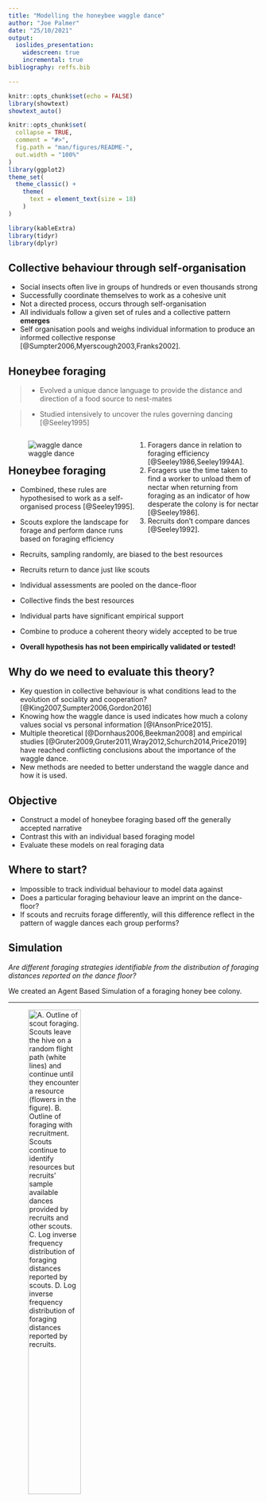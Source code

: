 ```yaml
---
title: "Modelling the honeybee waggle dance"
author: "Joe Palmer"
date: "25/10/2021"
output:
  ioslides_presentation:
    widescreen: true
    incremental: true
bibliography: reffs.bib

---
```


<style type="text/css">
.caption {
    font-size: small;
}
.refs {
    font-size: small;
}
</style>

```r
knitr::opts_chunk$set(echo = FALSE)
library(showtext)
showtext_auto()

knitr::opts_chunk$set(
  collapse = TRUE,
  comment = "#>",
  fig.path = "man/figures/README-",
  out.width = "100%"
)
library(ggplot2)
theme_set(
  theme_classic() +
    theme(
      text = element_text(size = 18)
    )
)

library(kableExtra)
library(tidyr)
library(dplyr)
```

## Collective behaviour through self-organisation

- Social insects often live in groups of hundreds or even thousands strong
- Successfully coordinate themselves to work as a cohesive unit
- Not a directed process, occurs through self-organisation
- All individuals follow a given set of rules and a collective pattern **emerges**
- Self organisation pools and weighs individual information to produce an informed collective response [@Sumpter2006,Myerscough2003,Franks2002].

## Honeybee foraging

>- Evolved a unique dance language to provide the distance and direction of a food source to nest-mates

>- Studied intensively to uncover the rules governing dancing [@Seeley1995]

<div style="float: left; width: 49%;">


![waggle dance](https://thumbs.gfycat.com/WarySlowArizonaalligatorlizard-max-14mb.gif)

</div>

<div style="float: right; width: 49%;">

1. Foragers dance in relation to foraging efficiency [@Seeley1986,Seeley1994A].
2. Foragers use the time taken to find a worker to unload them of nectar when returning from foraging as an indicator of how desperate the colony is for nectar [@Seeley1986].
3. Recruits don't compare dances [@Seeley1992].

</div>

## Honeybee foraging

- Combined, these rules are hypothesised to work as a self-organised process [@Seeley1995].

- Scouts explore the landscape for forage and perform dance runs based on foraging efficiency
- Recruits, sampling randomly, are biased to the best resources
- Recruits return to dance just like scouts
- Individual assessments are pooled on the dance-floor
- Collective finds the best resources
- Individual parts have significant empirical support
- Combine to produce a coherent theory widely accepted to be true


- **Overall hypothesis has not been empirically validated or tested!**

## Why do we need to evaluate this theory?

- Key question in collective behaviour is what conditions lead to the evolution of sociality and cooperation? [@King2007,Sumpter2006,Gordon2016]
- Knowing how the waggle dance is used indicates how much a colony values social vs personal information [@IAnsonPrice2015].
- Multiple theoretical [@Dornhaus2006,Beekman2008] and empirical studies [@Gruter2009,Gruter2011,Wray2012,Schurch2014,Price2019] have reached conflicting conclusions about the importance of the waggle dance.
- New methods are needed to better understand the waggle dance and how it is used.

## Objective

- Construct a model of honeybee foraging based off the generally accepted narrative
- Contrast this with an individual based foraging model
- Evaluate these models on real foraging data

## Where to start?

- Impossible to track individual behaviour to model data against
- Does a particular foraging behaviour leave an imprint on the dance-floor?
- If scouts and recruits forage differently, will this difference reflect in the pattern of waggle dances each group performs?

## Simulation

*Are different foraging strategies identifiable from the distribution of foraging distances reported on the dance floor?*

We created an Agent Based Simulation of a foraging honey bee colony.

---

![A. Outline of scout foraging. Scouts leave the hive on a random flight path (white lines) and continue until they encounter a resource (flowers in the figure). B. Outline of foraging with recruitment. Scouts continue to identify resources but recruits' sample available dances provided by recruits and other scouts. C. Log inverse frequency distribution of foraging distances reported by scouts. D. Log inverse frequency distribution of foraging distances reported by recruits.](results/figures/simulation.png){width=100%, height=50%}

---

<center>
**Different foraging strategies leave different patterns in the distribution of foraging distances reported on the dance floor**.
</center>

## Constructing the waggle dance model

- Assume scouts search an environment without information and report back the first resource found. **$\lambda_s e^{-\lambda_s x}$**
- Recruits sample randomly from the dance floor (scouts + other recruits).
- Recruits over-represent the best resources, skewing the distribution of dances. **$2 \lambda_r \pi x e^{-\lambda_r \pi x^2}$**
- Seeley suggests dancing is regulated by efficiency: $\frac{gain-cost}{cost}$.
- Energy gained is $\propto$ quality $q$, cost increases linearly with distance, $x$.
- Can therefore refactor efficiency as: $\frac{q}{1+\alpha x} - 1$, where $\alpha$ is the energy spend per unit of distance.

## Constructing the waggle dance model | Putting it all together

<center>
$$\sigma(q, x) ( p \lambda_s e^{-\lambda_s x} + (1-p) 2 \lambda_r \pi x e^{-\lambda_r \pi x^2})$$
</center>

<br>

>- The distribution of reported distances is a superposition of recruit and scout distance distributions.
>- $p$ provides a proportional weighting of the number of dances coming from either a scout or recruit strategy.


## Fit to actual data

*Do colonies in real world environments forage collectively, individually or through some other mechanism?*

- Waggle dance data was collected and decoded from 10 urban and 10 agri-rural sites over the 2017 season for a total of > 3000 dances (Credit: Ash Samuelson).
- Fit our full model to the distribution of foraging distances recorded for each site.
- Also fit an individual only model ($p$ fixed to 1) to evaluate an individual only foraging strategy.
- Model selection used to determine which strategy was more likely.
- Model fit used to determine if our model offered a good explanation of the data.

---

<div style="float: left; width: 45%;">

![](results/figures/site_map.png){width=95%, height=95%}

<p class = caption>
Location of hive sites across southern England. Black circles indicates the collective model provided the best fit to the data in that site, whilst red triangles indicates the individual model provided a better explanation of the data. The greater London area is indicated by the dark grey shading (inset map).
</p>

</div>

<div style="float: right; width: 50%;">

![](results/figures/results_model_plot.png){width=86%, height=86%}

<p class = caption>
Model fits to foraging distance distributions decoded from waggle dances in sites ZSL (A) and STU (B). The Y axis in A and B is the inverse log-cumulative frequency, indicating the log probability of a foraging distance being greater than or equal to $x$. Inset plots show the frequency of dances advertising foraging distances. C. Number of sites where the collective and individual models provided the best explanation of the data. D. Distribution of KS statistic P values across the sites for the collective (top) and individual (bottom) models. A value greater than 0.05 indicates there is no significant difference between the empirical distribution of the data and the model applied.
</p>

</div>

## Conclusions

- We have successfully translated the dominant theoretical understanding of honeybee foraging into a quantifiable and thus measurable model.
- Evaluated this model against a large empirical dataset to show that in the majority of cases it provides an extremely good explanation of foraging patterns.
- In some cases, a model of individual behaviour is more suitable
- Provides new evidence that honeybees can regulate the use of the waggle dance and use personal rather than social information at a colony level.
- Provides a new, non-invasive  tool to evaluate what factors might influence how honeybees use the waggle dance.

## Latest work (Brand new stuff!)

- Waggle dance use tells us how social and personal information is valued
- Environmental factors are thought to influence the use of the waggle dance and social information more broadly.
- Intensely studied in honeybees using theoretical and empirical studies.
- Empirical studies rely on hive disorientation
- Tells us if a colony does well with or without the dance in a given environment
- Can't tell us if a colony actually **responds** to the environment by altering their foraging strategies

- Our model provides a new way of evaluating how external factors might inlfunece the use of the waggle dance.
- Fitting our model to data gives us a proportion of scout dances $p$, providing an estimate of what the foragers are doing (working alone or following others) based on what they report.

---

>- In addition to understanding what conditions gave rise to the evolution of social foraging, there is significant attention on understanding how anthropogenic activities are impacting social insects.
>- Urbanisation and expanding Agricultural practices represent two of the biggest land-use changes imposed by humans.
>- Understanding what effect this has on the use of social information is an important question.

<div style="float: left; width: 50%;">

![](https://www.pbctoday.co.uk/news/wp-content/uploads/2019/11/thumbnail_image010-300x200.jpg){width=95%, height=95%}

<p class = caption>
Urbanisation.
</p>

</div>

<div style="float: right; width: 50%;">

![](https://upload.wikimedia.org/wikipedia/commons/b/b8/Claas_Tucano_430.jpg){width=84%, height=84%}

<p class = caption>
Agricultural expansion
</p>

</div>

---

```r

# load results of model fit (code to generate found in fit_models.Rmd)
sitedata <- readRDS("results/site_fit_results.Rda")

# filter for best model
sitedata <- sitedata %>%
  group_by(site) %>%
  slice(which.min(AIC))

# foraging distance data
df <- read.csv("data/FullHBForagingData.csv")

# join LU on to sitedata
sitedata.lu <- df %>%
  select(site, LU) %>%
  unique() %>%
  inner_join(sitedata, on = "site")

ggplot(sitedata.lu, aes(y = p, x = LU)) +
  geom_boxplot(binwidth = 1, colour = "black")
```

- No real difference in the proportion of scouts between Agri-rural and Urban areas.

## Influence of land-use type on the proportion of scouts

*Is there a relationship between land-use type and proportion of scouts?*

- The foraging land around each site was classified by their different land-use types (Credit: Ash Samuelson)
- Urban: continuous central, dense residential, sparse residential, parks allotments cemeteries, amenity.grassland, Railway, woodland, and water.
- Agri-rural: woodland, Non agricultural unmanaged green space, Non, agricultural managed green space, arable, pasture, other agricultural, fruit, Oil Seed Rape, built up area, and water.

## Partial Least Squares analysis (PLS)

<div style="float: left; width: 50%;">

>- Similar to a Principle Component Analysis (PCA).
>- PCA finds the major axis of variation in the data and relates this to a response variable.
>- PLS finds the major axis of variation in the response variable.
>- Allows you to evaluate what land-use types most influence the variation in the proportion of scouts.

</div>

<div style="float: right; width: 50%;">

![Difference between PLS (supervised) and PCA (unsupervised) methods. Taken from Scott and Crone., 2021](https://media.springernature.com/lw685/springer-static/image/art%3A10.1007%2Fs00442-020-04848-w/MediaObjects/442_2020_4848_Fig1_HTML.png?as=webp){width=95%, height=95%}

</div>

## PLS - Agri-rural

<div style="float: left; width: 45%;">

>- A single PC explained ~60% of the variation in the proportion of scouts.
>- There is significant positive relationship between PC1 and the proportion of scouts (Beta regression: R$^2$ = 0.60, df = 3, p < 0.05).

</div>

<div style="float: right; width: 50%;">

![Effect of PC1 on the proportion of scouts in an agri-rural environment](man/figures/README-rural_pls_p1-1.png){width=95%, height=95%}

</div>

---

<div style="float: left; width: 25%;">

```r
land.types <- c(
  "https://stmaaprodfwsite.blob.core.windows.net/assets/sites/1/2015/04/farmland.jpg",
  "https://encrypted-tbn0.gstatic.com/images?q=tbn:ANd9GcSeyllkO-dj0vCIfqb7vSN18gpkiB-7fn74Mw&usqp=CAU",
  "https://encrypted-tbn0.gstatic.com/images?q=tbn:ANd9GcQVDhSwdnZ32zYO4gw39oKxY9QSygjB2gIXJg&usqp=CAU",
  "https://hips.hearstapps.com/hmg-prod.s3.amazonaws.com/images/haweswater-reservoir-cumbria-1531212664.jpg"
)
knitr::include_graphics(land.types)
```

</div>

<div style="float: right; width: 75%;">

>- PC1 correlates:
>- **positively** with **arable land**
>- **negatively** with **Non agricultural unmanaged green space, built up areas and water**.

- Arable land are typically deserts for pollinators
- Unmanaged green space has space for wild flowers
- agri-rural built up areas typically have green space in the form of gardens
- water ways typically have lots of flora on river and pond banks
- Suggests when resources are sparse and difficult to find, a colony responds by increasing the proportion of scouts to explore the landscape.

</div>

## PLS - Urban

<div style="float: left; width: 45%;">

>- The first PC explains ~61% of the variation in the proportion of scouts.
>- There is significant positive relationship between this PC and the proportion of scouts (Beta regression: R$^2$ = 0.61, df = 3, p < 0.05).

</div>

<div style="float: right; width: 50%;">

![Effect of PC1 on the proportion of scouts in an urban environment](man/figures/README-urban_pls_p1-1.png){width=95%, height=95%}

</div>

---

<div style="float: left; width: 25%;">

```r
land.types <- c(
  "https://olympia.london/sites/default/files/styles/main_full_width__mobile/public/local-area/High_street_kensington_olympia_Main.jpg?itok=7wzMLoSz",
  "https://www.telegraph.co.uk/content/dam/property/2016/09/28/1507111_Views_From_The_Barbican_Estate_On_Its_40th_AnniversaryLONDON_ENGLAND_-_JULY_07__A_general_vi_trans_NvBQzQNjv4BqyILZCJqFaBEpuz3ivC4GStDyCNk0iIla_0j06bseVEE.jpg",
  "https://architizer-prod.imgix.net/media/1478153409182project_london-river-park_07.jpg?fit=max&w=1680&q=60&auto=format&auto=compress&cs=strip",
  "https://labmonline.co.uk/wp-content/uploads/2020/03/MHCLG-eviction-ban.jpg",
  "https://i.guim.co.uk/img/media/913e25493e4d9b4cd1d2e7e535639a11765285a3/0_0_4032_3024/master/4032.jpg?width=445&quality=45&auto=format&fit=max&dpr=2&s=ff60726e82d18bb4c8af7e696e74cc7c"
)
knitr::include_graphics(land.types)
```

</div>

<div style="float: right; width: 75%;">
>- PC1, explains ~61% of the variance in the proportion of scouts, correlates:
>- **Positively** with continuos central land, dense residential and water.
>- **Negatively** with sparse residential and amenity grassland.

- Continuos central typically has very few resources for pollinators.
- Dense residential areas have fewer gardens.
- Urban waterways have fewer flora.
- Sparse residential has more area for gardens.
- Amenity grassland have green boarders and space for flowers.

- Suggests when resources are sparse and difficult to find, a colony responds by increasing the proportion of scouts to explore the landscape.

</div>

## Implications

- Land-use type has a significant impact of the proportion of scouts.
- Reinforces the idea that the waggle dance is used flexibly.
- In both Agri-rural and Urban landscapes, resource poor land-use types correlate with an increase in the proportion of scouts.
- Both the urban and agri-rural analysis suggests anthropogenic activity selects colonies to ignore the waggle dance more.
- These findings support previous theoretical studies [@Dornhaus2006]
- Provides new insight into how human activity influences social information use

## Future directions

- Collect more data!
- Invest in new technologies such as automatic dance decoding software
- Generate an automated pipeline to analyse honeybee waggle dance data from our methods.

## Thank you for listening, Questions?

### Acknowledgments
Vincent Jansen, Elli Leadbeater, Ash Samuelson

### References
<div id = "refs" class = "refs columns-2"></div>

---

<div style="float: right; width: 50%;">
![Collective choice of a food source in ants: Taken from [@Detrain2006]](assets/ant-foraging-fig.jpg){width=100%, height=100%}
</div>

<div style="float: left; width: 50%;">
![*Lasius niger*](https://www.antwiki.org/wiki/images/thumb/5/54/Lasius_cf._niger%2C_Michal_Kukla_%282%29.JPG/450px-Lasius_cf._niger%2C_Michal_Kukla_%282%29.JPG)

- Self organisation pools and weighs individual information to produce an informed collective response [@Sumpter2006].
- A similar principle is also observed in honeybees when searching for a new nest [@Myerscough2003,Franks2002]

</div>

---

1. Hive exists surrounded by resources which have a quality and distance from the hive. The resources are randomly removed and others added for simulate flower turnover.
2. A proportion of foragers act as scouts, leave the hive on a randomly determined path and report back the first patch discovered.
3. The rest act as recruits and sample randomly the pooled dances of scouts and other recruits. Once they have a location they visit that resource and also advertise it.
4. Scouts and recruits return to their flower but once that patch disappears they must return to searching or following dances respectively.

---

## Constructing the waggle dance model | Scout distribution {.build}

- Assume scouts search an environment without information and report back the first resource found.
- Floral resources should be randomly distributed around a hive and thus follow a Poisson distribution.
- The distance between a central hive and each point should therefore be exponentially distributed, with rate $\lambda_s$.

<br>
$$\lambda_s e^{-\lambda_s x}$$

## Constructing the waggle dance model | Recruit distribution {.build}

- Recruits sample randomly from the dance on the dance floor (scouts + other recruits).
- Recruits over-represent the best resources, skewing the distribution of dances.
- The best resource is implicitly a function of distance and should bias towards the closest patches to the colony.
- The chance of discovering a food source within a radius of $x$ in a circular area is: $e^{-\lambda_r \pi x^2}$, where $\lambda_r$ is the recruit discovery rate.
- The distribution of the nearest food sources that recruits would come for is: $2 \lambda_r \pi x e^{-\lambda_r \pi x^2}$

$$2 \lambda_r \pi x e^{-\lambda_r \pi x^2}$$

## Constructing the waggle dance model | Profitability function {.build}

Seeley suggests dancing is regulated by efficiency: $\frac{gain-cost}{cost}$.

- Gain is determined by the nectar quality of the flower, $q$.
- Cost is determined by the distance to the flower, $x$.
- Energy gained is therefore $\propto$ $q$, cost increases linearly with $x$.
- Can therefore refactor efficiency as: $\frac{q}{1+\alpha x} - 1$, where $\alpha$ is the energy spend per unit of distance.
- Number of dances cannot be negative, so the function must be positive:

$$\sigma(q,x) = [\frac{q}{1+\alpha x}-1]_+$$

## Constructing the waggle dance model | Putting it all together

<center>
$$\sigma(q, x) ( p \lambda_s e^{-\lambda_s x} + (1-p) 2 \lambda_r \pi x e^{-\lambda_r \pi x^2})$$
</center>

<br>

>- The distribution of reported distances is a superposition of recruit and scout distance distributions.
>- $p$ provides a proportional weighting of the number of dances coming from either a scout or recruit strategy.
